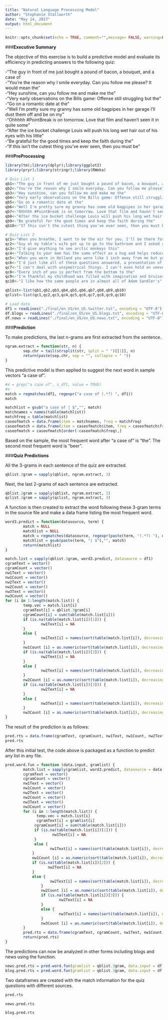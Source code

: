 ---
title: "Natural Language Processing Model"
author: "Stephanie Stallworth"
date: "May 14, 2017"
output: html_document
---

```{r setup, include=FALSE}
knitr::opts_chunk$set(echo = TRUE, comment="",message= FALSE, warning=FALSE, cache = TRUE)
```

###**Executive Summary**

The objective of this exercise is to build a predictive model and evaluate its efficiency in predicting answers to the following quiz:

-"The guy in front of me just bought a pound of bacon, a bouquet, and a case of  
-"You're the reason why I smile everyday. Can you follow me please? It would mean the"  
-"Hey sunshine, can you follow me and make me the"  
-"Very early observations on the Bills game: Offense still struggling but the"  
-"Go on a romantic date at the"  
-"Well I'm pretty sure my granny has some old bagpipes in her garage I'll dust them off and be on my"  
-"Ohhhhh #PointBreak is on tomorrow. Love that film and haven't seen it in quite some"  
-"After the ice bucket challenge Louis will push his long wet hair out of his eyes with his little"  
-"Be grateful for the good times and keep the faith during the"  
-"If this isn't the cutest thing you've ever seen, then you must be"  

###**PreProcessing**
```{r}
library(tm);library(dplyr);library(ggplot2)
library(pryr);library(stringr);library(RWeka)

# Quiz List 1
qb1<-"The guy in front of me just bought a pound of bacon, a bouquet, and a case of"
qb2<-"You're the reason why I smile everyday. Can you follow me please? It would mean the"
qb3<-"Hey sunshine, can you follow me and make me the"
qb4<-"Very early observations on the Bills game: Offense still struggling but the"
qb5<-"Go on a romantic date at the"
qb6<-"Well I'm pretty sure my granny has some old bagpipes in her garage I'll dust them off and be on my"
qb7<-"Ohhhhh #PointBreak is on tomorrow. Love that film and haven't seen it in quite some"
qb8<-"After the ice bucket challenge Louis will push his long wet hair out of his eyes with his little"
qb9<-"Be grateful for the good times and keep the faith during the"
qb10<-"If this isn't the cutest thing you've ever seen, then you must be"

# Quiz List 2
qc1<-"When you breathe, I want to be the air for you. I'll be there for you, I'd live and I'd"
qc2<-"Guy at my table's wife got up to go to the bathroom and I asked about dessert and he started telling me about his"
qc3<-"I'd give anything to see arctic monkeys this"
qc4<-"Talking to your mom has the same effect as a hug and helps reduce your"
qc5<-"When you were in Holland you were like 1 inch away from me but you hadn't time to take a"
qc6<-"I'd just like all of these questions answered, a presentation of evidence, and a jury to settle the"
qc7<-"I can't deal with unsymetrical things. I can't even hold an uneven number of bags of groceries in each"
qc8<-"Every inch of you is perfect from the bottom to the"
qc9<-"I'm thankful my childhood was filled with imagination and bruises from playing"
qc10<-"I like how the same people are in almost all of Adam Sandler's"

qblist<-list(qb1,qb2,qb3,qb4,qb5,qb6,qb7,qb8,qb9,qb10)
qclist<-list(qc1,qc2,qc3,qc4,qc5,qc6,qc7,qc8,qc9,qc10)

# Load data
df1 = readLines("./final/en_US/en_US.twitter.txt", encoding = "UTF-8")
df.blogs = readLines("./final/en_US/en_US.blogs.txt", encoding = "UTF-8")
df.news = readLines("./final/en_US/en_US.news.txt", encoding = "UTF-8")
```

###**Prediction**  

To make predictions, the last n-grams are first extracted from the sentence.
```{r}
ngram.extract = function(str, n) {
        sep.chr = tail(strsplit(str, split = " ")[[1]], n)
        return(paste(sep.chr, sep = "", collapse = " "))
}
```

This predictive model is then applied to suggest the next word in sample vectors "a case of".
```{r}
#x = grep("a case of", s_df1, value = TRUE)
#x
match = regmatches(df1, regexpr("a case of (.*?) ", df1))
match

matchlist = gsub("a case of | $","", match)
matchnames = names(table(matchlist))
matchfreq = table(matchlist)
caseofmatch = data.frame(item = matchnames, freq = matchfreq)
caseofmatch = data.frame(item = caseofmatch$item, freq = caseofmatch$freq.Freq)
caseofmatch = caseofmatch[order(-caseofmatch$freq),]
```
Based on the sample, the most frequent word after "a case of" is "the". The second most frequent word is "beer". 

###**Quiz Predictions**  

All the 3-grams in each sentence of the quiz are extracted.

```{r}
qblist.3gram = sapply(qblist, ngram.extract, 3)
```

Next, the last 2-grams of each sentence are extracted.

```{r}
qblist.2gram = sapply(qblist, ngram.extract, 2)
qclist.3gram = sapply(qclist, ngram.extract, 3)
```

A function is then created to extract the word following these 3-gram terms in the source file and make a data frame listing the most frequent word.
```{r}

word3.predict = function(datasource, term) {
        match = NULL
        matchlist = NULL
        match = regmatches(datasource, regexpr(paste(term, "(.*?) "), datasource))
        matchlist = gsub(paste(term, "| $"),"", match)
        return(matchlist)
}
```

```{r}
match.list = sapply(qblist.3gram, word3.predict, datasource = df1)
cgramText = vector()
cgramCount = vector()
nw1Text = vector()
nw1Count = vector()
nw2Text = vector()
nw2Count = vector()
nw3Text = vector()
nw3Count = vector()
for (i in 1:length(match.list)) {
        temp.vec = match.list[i]
        cgramText[i] = qblist.3gram[i]
        cgramCount[i] = sum(table(match.list[i]))
        if (is.na(table(match.list[i])[1])) {
                nw1Text[i] = NA
        }
        else {
                nw1Text[i] = names(sort(table(match.list[i]), decreasing = TRUE)[1])
        }
        nw1Count [i] = as.numeric(sort(table(match.list[i]), decreasing = TRUE)[1])
        if (is.na(table(match.list[i])[2])) {
                nw2Text[i] = NA
        }
        else {
                nw2Text[i] = names(sort(table(match.list[i]), decreasing = TRUE)[2])
        }
        nw2Count [i] = as.numeric(sort(table(match.list[i]), decreasing = TRUE)[2])
        if (is.na(table(match.list[i])[3])) {
                nw2Text[i] = NA
        }
        else {
                nw3Text[i] = names(sort(table(match.list[i]), decreasing = TRUE)[3])
        }
        nw3Count [i] = as.numeric(sort(table(match.list[i]), decreasing = TRUE)[3])
}
```

The result of the prediction is as follows:
```{r}
pred.rts = data.frame(cgramText, cgramCount, nw1Text, nw1Count, nw2Text, nw2Count, nw3Text, nw3Count)
pred.rts
```

After this initial test, the code above is packaged as a function to predict any list in any file.
```{r}
pred.word.fun = function (data.input, gramlist) {
        match.list = sapply(gramlist, word3.predict, datasource = data.input)
        cgramText = vector()
        cgramCount = vector()
        nw1Text = vector()
        nw1Count = vector()
        nw2Text = vector()
        nw2Count = vector()
        nw3Text = vector()
        nw3Count = vector()
        for (i in 1:length(match.list)) {
              temp.vec = match.list[i]
              cgramText[i] = gramlist[i]
             cgramCount[i] = sum(table(match.list[i]))
             if (is.na(table(match.list[i])[1])) {
                     nw1Text[i] = NA
             }
             else {
                    nw1Text[i] = names(sort(table(match.list[i]), decreasing = TRUE)[1])
            }
            nw1Count [i] = as.numeric(sort(table(match.list[i]), decreasing = TRUE)[1])
            if (is.na(table(match.list[i])[2])) {
                   nw2Text[i] = NA
            }
            else {
                    nw2Text[i] = names(sort(table(match.list[i]), decreasing = TRUE)[2])
                }
                nw2Count [i] = as.numeric(sort(table(match.list[i]), decreasing = TRUE)[2])
                if (is.na(table(match.list[i])[3])) {
                        nw2Text[i] = NA
                }
                else {
                        nw3Text[i] = names(sort(table(match.list[i]), decreasing = TRUE)[3])
                }
                nw3Count [i] = as.numeric(sort(table(match.list[i]), decreasing = TRUE)[3])
        }
        pred.rts = data.frame(cgramText, cgramCount, nw1Text, nw1Count, nw2Text, nw2Count, nw3Text, nw3Count)
        return(pred.rts)
}
```

The predictions can now be analyzed in other forms including blogs and news using the function.
```{r}
news.pred.rts = pred.word.fun(gramlist = qblist.3gram, data.input = df.news )
blog.pred.rts = pred.word.fun(gramlist = qblist.3gram, data.input = df.blogs )
```

Two dataframes are created with the match information for the quiz questions with different sources.
```{r}
pred.rts
```

```{r}
news.pred.rts
```

```{r}
blog.pred.rts
```

